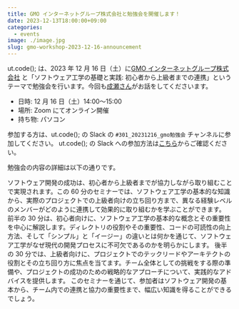 ```yaml
---
title: GMO インターネットグループ株式会社と勉強会を開催します！
date: 2023-12-13T18:00:00+09:00
categories:
  - events
image: ./image.jpg
slug: gmo-workshop-2023-12-16-announcement
---
```


ut.code(); は、2023 年 12 月 16 日（土）に[GMO インターネットグループ株式会社](https://www.gmo.jp/) と「ソフトウェア工学の基礎と実践: 初心者から上級者までの連携」というテーマで勉強会を行います。今回も[成瀬さん](https://nrslib.com/)がお話をしてくださいます。

- 日時: 12 月 16 日（土）14:00〜15:00
- 場所: Zoom にてオンライン開催
- 持ち物: パソコン

参加する方は、ut.code(); の Slack の `#301_20231216_gmo勉強会` チャンネルに参加してください。
ut.code(); の Slack への参加方法は[こちら](https://utcode.net/join/)からご確認ください。

勉強会の内容の詳細は以下の通りです。

ソフトウェア開発の成功は、初心者から上級者までが協力しながら取り組むことで実現されます。この 60 分のセミナーでは、ソフトウェア工学の基本的な知識から、実際のプロジェクトでの上級者向けの立ち回り方まで、異なる経験レベルのメンバーがどのように連携して効果的に取り組むかを学ぶことができます。
前半の 30 分は、初心者向けに、ソフトウェア工学の基本的な概念とその重要性を中心に解説します。ディレクトリの役割やその重要性、コードの可読性の向上方法、そして「シンプル」と「イージー」の違いとは何かを通じて、ソフトウェア工学がなぜ現代の開発プロセスに不可欠であるのかを明らかにします。
後半の 30 分では、上級者向けに、プロジェクトでのテックリードやアーキテクトの役割とその立ち回り方に焦点を当てます。チーム全体としての挑戦をする際の準備や、プロジェクトの成功のための戦略的なアプローチについて、実践的なアドバイスを提供します。
このセミナーを通じて、参加者はソフトウェア開発の基本から、チーム内での連携と協力の重要性まで、幅広い知識を得ることができるでしょう。
